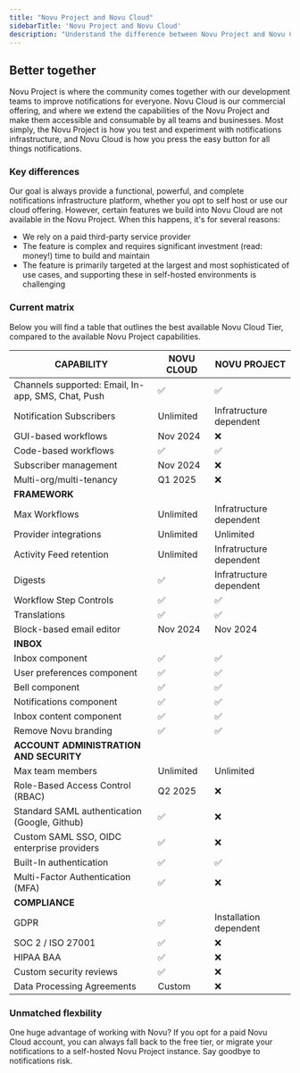 ```yaml
---
title: "Novu Project and Novu Cloud"
sidebarTitle: 'Novu Project and Novu Cloud'
description: "Understand the difference between Novu Project and Novu Cloud"
---
```

## Better together
Novu Project is where the community comes together with our development teams to improve notifications for everyone. Novu Cloud is our commercial offering, and where we extend the capabilities of the Novu Project and make them accessible and consumable by all teams and businesses. Most simply, the Novu Project is how you test and experiment with notifications infrastructure, and Novu Cloud is how you press the easy button for all things notifications.

### Key differences
Our goal is always provide a functional, powerful, and complete notifications infrastructure platform, whether you opt to self host or use our cloud offering. However, certain features we build into Novu Cloud are not available in the Novu Project. When this happens, it's for several reasons:
- We rely on a paid third-party service provider
- The feature is complex and requires significant investment (read: money!) time to build and maintain
- The feature is primarily targeted at the largest and most sophisticated of use cases, and supporting these in self-hosted environments is challenging

### Current matrix
Below you will find a table that outlines the best available Novu Cloud Tier, compared to the available Novu Project capabilities.

|CAPABILITY|NOVU CLOUD|NOVU PROJECT|
|--- | --- | --- |
|Channels supported: Email, In-app, SMS, Chat, Push | ✅ | ✅ |
|Notification Subscribers | Unlimited | Infratructure dependent |
|GUI-based workflows | Nov 2024 | ❌ |
|Code-based workflows | ✅ | ✅ |
|Subscriber management| Nov 2024 | ❌ |
|Multi-org/multi-tenancy | Q1 2025 | ❌ |
|**FRAMEWORK**|
|Max Workflows | Unlimited | Infratructure dependent |
|Provider integrations | Unlimited | Unlimited |
|Activity Feed retention | Unlimited | Infratructure dependent |
|Digests | ✅ | Infratructure dependent |
|Workflow Step Controls | ✅ | ✅ |
|Translations| ✅ | ✅ |
|Block-based email editor | Nov 2024 | Nov 2024 |
|**INBOX**|
|Inbox component | ✅ | ✅ |
|User preferences component | ✅ | ✅ |
|Bell component | ✅ | ✅ |
|Notifications component | ✅ | ✅ |
|Inbox content component | ✅ | ✅ |
|Remove Novu branding | ✅ | ✅ |
|**ACCOUNT ADMINISTRATION AND SECURITY**|
|Max team members | Unlimited | Unlimited |
|Role-Based Access Control (RBAC)| Q2 2025 | ❌ |
|Standard SAML authentication (Google, Github) | ✅ | ❌ |
|Custom SAML SSO, OIDC enterprise providers | ✅ | ❌ |
|Built-In authentication | ✅ | ✅ |
|Multi-Factor Authentication (MFA) | ✅ | ❌ |
|**COMPLIANCE**|
|GDPR | ✅ | Installation dependent |
|SOC 2 / ISO 27001 | ✅ | ❌ |
|HIPAA BAA|  ✅ | ❌ |
|Custom security reviews | ✅ | ❌ |
|Data Processing Agreements | Custom | ❌ |

### Unmatched flexbility
One huge advantage of working with Novu? If you opt for a paid Novu Cloud account, you can always fall back to the free tier, or migrate your notifications to a self-hosted Novu Project instance. Say goodbye to notifications risk. 